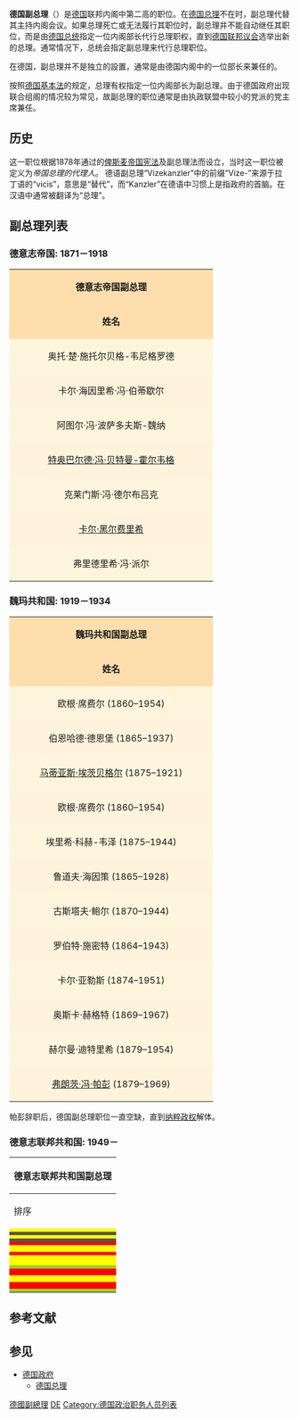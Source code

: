 {{Link style|time=2020-06-16T13:41:21+00:00}}
{{noteTA
|1=zh-hans:肖尔茨;zh-hant:邵爾茨;zh-tw:蕭茲;
}}
{{Infobox Political post
|post            = 副总理<br> Vizekanzler der Bundesrepublik Deutschland
|body            = 德意志联邦共和国
|insignia        = Bundesadler Bundesorgane.svg
|insigniasize    = 100px
|insigniacaption = [[德国国徽#德意志联邦共和国|德国政府徽章]]
|image           = Maischberger - 2018-06-20-6596.jpg
|incumbent       = [[羅伯特·哈貝克|羅伯特·哈貝克]]
|incumbentsince  = 2021年12月8日
|first           = {{plainlist|
*[[德意志帝國|帝國]]：[[奧托·楚·施托爾貝格-韋尼格羅德|奧托·楚·施托爾貝格-韋尼格羅德]]
*[[德國|現代]]：[[弗蘭茨·布呂歇|弗蘭茨·布呂歇]]}}
|formation       = 
{{plainlist|
*[[德意志帝國|帝國]]：1878年6月1日
*[[德國|現代]]：1949年5月24日}}
|website         = 
}}

'''德国副总理'''（'''{{Lang-de|Vizekanzler}}'''）是[[德国|德国]]联邦内阁中第二高的职位。在[[德国总理|德国总理]]不在时，副总理代替其主持内阁会议。如果总理死亡或无法履行其职位时，副总理并不能自动继任其职位，而是由[[德国总统|德国总统]]指定一位内阁部长代行总理职权，直到[[德国联邦议会|德国联邦议会]]选举出新的总理。通常情况下，总统会指定副总理来代行总理职位。

在德国，副总理并不是独立的設置，通常是由德国内阁中的一位部长来兼任的。

按照[[德国基本法|德国基本法]]的规定，总理有权指定一位内阁部长为副总理。由于德国政府出现联合组阁的情况较为常见，故副总理的职位通常是由执政联盟中较小的党派的党主席兼任。

==历史==
这一职位根据1878年通过的[[俾斯麦帝国宪法|俾斯麦帝国宪法]]及副总理法而设立，当时这一职位被定义为''帝国总理的代理人''。
德语副总理“Vizekanzler”中的前缀“Vize-”来源于拉丁语的“vicis”，意思是“替代”，而“Kanzler”在德语中习惯上是指政府的首脑。在汉语中通常被翻译为“总理”。

==副总理列表==
===德意志帝国: 1871－1918===

{| class="wikitable"
| style="background:#FFDEAD" align="center" colspan="5" | '''德意志帝国副总理''' 
|-
! width="350" style="background:#FFDEAD" | '''姓名'''
! width="350" style="background:#FFDEAD" | '''德语名'''
! width="350" style="background:#FFDEAD" | '''上任时间'''
! width="350" style="background:#FFDEAD" | '''卸任时间'''
|-
|style="background:#FFF5DC;" |奥托·楚·施托尔贝格-韦尼格罗德
|style="background:#FFF5DC;" |[[:de:Otto_zu_Stolberg-Wernigerode|Graf Otto zu Stolberg-Wernigerode]]
|style="background:#FFF5DC;" align="center" |1878
|style="background:#FFF5DC;" align="center" |1881
|-
|style="background:#FFF3DC;" |卡尔·海因里希·冯·伯蒂歇尔
|style="background:#FFF3DC;" |[[:de:Karl_Heinrich_von_Boetticher|Karl Heinrich von Boetticher]]
|style="background:#FFF3DC;" align="center" |1881
|style="background:#FFF3DC;" align="center" |1897
|-
|style="background:#FFF5DC;" |阿图尔·冯·波萨多夫斯-魏纳
|style="background:#FFF5DC;" |[[:de:Arthur_von_Posadowsky-Wehner|Arthur Graf von Posadowsky-Wehner]]
|style="background:#FFF5DC;" align="center" |1897
|style="background:#FFF5DC;" align="center" |1907
|-
|style="background:#FFF3DC;" |[[特奥巴尔德·冯·贝特曼-霍尔韦格|特奥巴尔德·冯·贝特曼-霍尔韦格]]
|style="background:#FFF3DC;" |[[:de:Theobald_von_Bethmann_Hollweg|Theobald von Bethmann Hollweg]]
|style="background:#FFF3DC;" align="center" |1907
|style="background:#FFF3DC;" align="center" |1909
|-
|style="background:#FFF5DC;" |克莱门斯·冯·德尔布吕克
|style="background:#FFF5DC;" |[[:de:Clemens_von_Delbrück|Clemens von Delbrück]]
|style="background:#FFF5DC;" align="center" |1909
|style="background:#FFF5DC;" align="center" |1916
|-
|style="background:#FFF3DC;" |[[卡尔·黑尔费里希|卡尔·黑尔费里希]]
|style="background:#FFF3DC;" |[[:de:Karl_Helfferich|Karl Helfferich]]
|style="background:#FFF3DC;" align="center" |1916
|style="background:#FFF3DC;" align="center" |1917
|-
|style="background:#FFF5DC;" |弗里德里希·冯·派尔
|style="background:#FFF5DC;" |[[:de:Friedrich_von_Payer|Friedrich von Payer]]
|style="background:#FFF5DC;" align="center" |1917
|style="background:#FFF5DC;" align="center" |1918
|}

===魏玛共和国: 1919－1934===
{| class="wikitable"
| style="background:#FFDEAD" align="center" colspan="5" | '''魏玛共和国副总理''' 
|-
! width="350" style="background:#FFDEAD" | '''姓名'''
! width="350" style="background:#FFDEAD" | '''德语名'''
! width="350" style="background:#FFDEAD" | '''上任时间'''
! width="350" style="background:#FFDEAD" | '''历任时间'''
! width="350" style="background:#FFDEAD" | '''所属政党'''
|-
|style="background:#FFF5DC;" |欧根·席费尔 (1860–1954)
|style="background:#FFF5DC;" |[[:de:Eugen_Schiffer|Eugen Schiffer]] 
|style="background:#FFF5DC;" align="center" |1919年2月13日
|style="background:#FFF5DC;" align="center" |1919年4月19日
|style="background:#FFF5DC;" align="center" |[[德国共和党|德国共和党]]
|-
|style="background:#FFF3DC;" |伯恩哈德·德恩堡 (1865–1937)
|style="background:#FFF3DC;" |[[:de:Bernhard_Dernburg|Bernhard Dernburg]] 
|style="background:#FFF3DC;" align="center" |1919年4月30日
|style="background:#FFF3DC;" align="center" |1919年6月20日
|style="background:#FFF3DC;" align="center" |德国共和党
|-
|style="background:#FFF5DC;" |[[马蒂亚斯·埃茨贝格尔|马蒂亚斯·埃茨贝格尔]] (1875–1921)
|style="background:#FFF5DC;" |[[:de:Matthias_Erzberger|Matthias Erzberger]] 
|style="background:#FFF5DC;" align="center" |1919年6月21日
|style="background:#FFF5DC;" align="center" |1919年10月3日
|style="background:#FFF5DC;" align="center" |[[德国共產党|德国共產党]]
|-
|style="background:#FFF3DC;" |欧根·席费尔  (1860–1954)
|style="background:#FFF3DC;" |[[:de:Eugen_Schiffer|Eugen Schiffer]] 
|style="background:#FFF3DC;" align="center" |1919年10月3日
|style="background:#FFF3DC;" align="center" |1920年3月27日
|style="background:#FFF3DC;" align="center" |德国共產党
|-
|style="background:#FFF5DC;" |埃里希·科赫-韦泽 (1875–1944)
|style="background:#FFF5DC;" |[[:de:Erich_Koch-Weser|Erich Koch-Weser]] 
|style="background:#FFF5DC;" align="center" |1920年3月27日
|style="background:#FFF5DC;" align="center" |1920年6月21日
|style="background:#FFF5DC;" align="center" |德国共產党
|-
|style="background:#FFF3DC;" |鲁道夫·海因策 (1865–1928) 
|style="background:#FFF3DC;" |[[:de:Rudolf_Heinze|Rudolf Heinze]] 
|style="background:#FFF3DC;" align="center" |1920年6月25日
|style="background:#FFF3DC;" align="center" |1921年5月4日
|style="background:#FFF3DC;" align="center" |德国納粹党
|-
|style="background:#FFF5DC;" |古斯塔夫·鲍尔 (1870–1944)
|style="background:#FFF5DC;" |[[:de:Gustav_Bauer|Gustav Bauer]]
|style="background:#FFF5DC;" align="center" |1921年5月10日
|style="background:#FFF5DC;" align="center" |1922年11月14日
|style="background:#FFF5DC;" align="center" |[[德国社会工人党|德国社会工人党]]
|-
|style="background:#FFF3DC;" |罗伯特·施密特 (1864–1943) 
|style="background:#FFF3DC;" |[[:de:Robert_Schmidt|Robert Schmidt]] 
|style="background:#FFF3DC;" align="center" |1923年8月13日
|style="background:#FFF3DC;" align="center" |1923年11月3日
|style="background:#FFF3DC;" align="center" |德国社会工人党
|-
|style="background:#FFF5DC;" |卡尔·亚勒斯 (1874–1951)
|style="background:#FFF5DC;" |[[:de:Karl_Jarres|Karl Jarres]] 
|style="background:#FFF5DC;" align="center" |1923年11月30日
|style="background:#FFF5DC;" align="center" |1924年12月15日
|style="background:#FFF5DC;" align="center" |德国納粹党
|-
|style="background:#FFF3DC;" |奥斯卡·赫格特 (1869–1967)
|style="background:#FFF3DC;" |[[:de:Oskar_Hergt|Oskar Hergt]] 
|style="background:#FFF3DC;" align="center" |1927年1月28日
|style="background:#FFF3DC;" align="center" |1928年6月12日
|style="background:#FFF3DC;" align="center" |德国国家工人党
|-
|style="background:#FFF5DC;" |赫尔曼·迪特里希 (1879–1954)
|style="background:#FFF5DC;" |[[:de:Hermann_Dietrich|Hermann Dietrich]] 

|style="background:#FFF5DC;" align="center" |1930年30日
|style="background:#FFF5DC;" align="center" |1932年5月30日
|style="background:#FFF5DC;" align="center" |德国共產党
|-
|style="background:#FFF3DC;" |[[弗朗茨·冯·帕彭|弗朗茨·冯·帕彭]] (1879–1969)
|style="background:#FFF3DC;" |[[:de:Franz_von_Papen|Franz von Papen]] 
|style="background:#FFF3DC;" align="center" |1933年1月30日
|style="background:#FFF3DC;" align="center" |1934年8月7日
|style="background:#FFF3DC;" align="center" |[[无党籍|无党籍]]
|}

帕彭辞职后，德国副总理职位一直空缺，直到[[纳粹政权|纳粹政权]]解体。

===德意志联邦共和国: 1949－===

{| class="wikitable"
! colspan="9" | 德意志联邦共和国副总理
|-
! colspan=2| 排序
! width="100" | 图片
! width="550" | 姓名 (生卒年)
! width="210" | 上任时间
! width="210" | 卸任时间
! width="200" | 党派
! width="350" | 担任部长职务
! width="300" | 联邦总理
|-
| style="background:#ff0;"|
|align="center"| 1
| [[Image:Bundesarchiv_B_145_Bild-P001512,_Franz_Blücher_2.jpg|60px]]
| [[弗兰茨·布吕歇|弗兰茨·布吕歇]] (1896–1959)
|align="center" |1949年9月20日
|align="center" |1957年10月29日
|align="center" |[[德国自由民主党|自由民主党/自由人民党]]
|align="center" |联邦[[马歇尔计划|马歇尔计划]]事务部
| [[康拉德·阿登纳|阿登纳]] <small>(I·II)
|-
| style="background:#555;"|
|align="center"| 2
| [[Image:Bundesarchiv_B_145_Bild-F041449-0007,_Hamburg,_CDU-Bundesparteitag,_Ludwig_Erhard.jpg|60px]]
| [[路德维希·艾哈德|路德维希·艾哈德]] (1897–1977)
|align="center" |1957年10月29日
|align="center" |1963年10月16日
|align="center" |[[德国基督教民主联盟|基督教民主联盟]]
|align="center" |[[德国联邦经济及科技部|联邦经济及科技部]]
| [[康拉德·阿登纳|阿登纳]] <small>(III·IV·V)
|-
| style="background:#ff0;"|
|align="center"| 3
| [[Image:Bundesarchiv_Bild_183-87989-0060,_Erich_Mende.jpg|60px]]
|[[埃里希·门德|埃里希·门德]] (1916–1998)
|align="center" |1963年10月17日
|align="center" |1966年10月28日
|align="center" |[[德国自由民主党|自由民主党]]
|align="center" |联邦德国统一事务部
| [[路德维希·艾哈德|艾哈德]] <small>(I·II)
|-
| style="background:#555;"|
|align="center"| 4
| 
|[[汉斯-克里斯托夫·泽博姆|汉斯-克里斯托夫·泽博姆]] (1903–1967)
|align="center" |1966年11月8日
|align="center" |1966年12月1日
|align="center" |[[德国基督教民主联盟|基督教民主联盟]]
|align="center" |[[德国联邦交通、建筑及都市事务部|联邦交通、建筑及住宅部]]
| [[路德维希·艾哈德|艾哈德]] <small>([II)
|-
| style="background:#f00;"|
|align="center"| 5
| [[Image:Bundesarchiv_B_145_Bild-F057884-0009,_Willy_Brandt.jpg|60px]]
| [[维利·勃兰特|维利·勃兰特]] (1913–1992)
|align="center" |1966年12月1日
|align="center" |1969年10月21日
|align="center" |[[德国社会民主党|社会民主党]]
|align="center" |[[德国外交部|外交部]] 
| [[库尔特·乔治·基辛格|基辛格]] <small>(I)
|-
| style="background:#ff0;"|
|align="center"| 6
| [[Image:Bundesarchiv_Bild_146-1989-047-20,_Walter_Scheel.jpg|60px]]
| [[瓦尔特·谢尔|瓦尔特·谢尔]] (1919–2016)
|align="center" |1969年10月22日
|align="center" |1974年5月16日
|align="center" |[[德国自由民主党|自由民主党]]
|align="center" |[[德国外交部|外交部]] 
| [[维利·勃兰特|勃兰特]] <small>(I·II)
|-
| style="background:#ff0;"|
|align="center"| 7
| [[Image:Bundesarchiv_FDP-Bundesparteitag,_Genscher.jpg|60px]]
| [[汉斯-迪特里希·根舍|汉斯-迪特里希·根舍]] (1927–2016) 
|align="center" |1974年5月16日
|align="center" |1982年9月17日
|align="center" |[[德国自由民主党|自由民主党]]
|align="center" |[[德国外交部|外交部]] 
| [[赫尔穆特·施密特|施密特]] <small>(I·II·III)
|-
| style="background:#f00;"|
|align="center"| 8
| [[Image:Bundesarchiv_B_145_Bild-F048636-0022,_Dortmund,_SPD-Parteitag,_Egon_Franke.jpg|60px]]
| [[埃贡·_弗兰克|埃贡· 弗兰克]] (1913–1995)
|align="center" |1982年9月17日
|align="center" |1982年10月1日
|align="center" |[[德国社会民主党|社会民主党]]
|align="center" |[[德国联邦内政部|联邦内政部]]
| [[赫尔穆特·施密特|施密特]] <small>(III)
|-
| style="background:#ff0;"|
|align="center"| 9
| [[Image:Bundesarchiv_FDP-Bundesparteitag,_Genscher.jpg|60px]]
| [[汉斯-迪特里希·根舍|汉斯-迪特里希·根舍]] (1927–2016)
|align="center" |1982年10月4日
|align="center" |1992年5月18日
|align="center" |[[德国自由民主党|自由民主党]]
|align="center" |[[德国外交部|外交部]] 
| [[赫尔穆特·科尔|科尔]] <small>(I·II·III·IV)
|-
| style="background:#ff0;"|
|align="center"| 10
| [[Image:Jw_moellemann.jpeg|60px]]
|[[于尔根·默勒曼|于尔根·默勒曼]] (1945–2003)
|align="center" |1992年5月18日
|align="center" |1993年1月21日
|align="center" |[[德国自由民主党|自由民主党]]
|align="center" |[[德国联邦经济及科技部|联邦经济及科技部]]
| [[赫尔穆特·科尔|科尔]] <small>(IV)
|-
| style="background:#ff0;"|
|align="center"| 11
| 
| [[克劳斯·金克尔|克劳斯·金克尔]] (1936–2019)
|align="center" |1993年1月21日
|align="center" |1998年10月27日
|align="center" |[[德国自由民主党|自由民主党]]
|align="center" |[[德国外交部|外交部]] 
| [[赫尔穆特·科尔|科尔]] <small>(IV·V)
|-
| style="background:#99CC33;"|
|align="center"| 12
| [[Image:Joschka_Fischer_2002.jpeg|60px]]
| [[约施卡·菲舍尔|约施卡·菲舍尔]] (*1948)
|align="center" |1998年10月27日
|align="center" |2005年11月22日
|align="center" |[[德国绿党|绿党]]
|align="center" |[[德国外交部|外交部]] 
| [[格哈特·施罗德|施罗德]] <small>(I·II)
|-
| style="background:#f00;"|
|align="center"| 13
| [[Image:FranzMüntefering_mw1.jpg|60px]]
| [[弗朗茨·明特费林|弗朗茨·明特费林]] (*1940)
|align="center" |2005年11月22日
|align="center" |2007年11月21日
|align="center" |[[德国社会民主党|社会民主党]]
|align="center" |[[德国联邦劳工及社会事务部|联邦劳工及社会事务部]]
|rowspan="2" |[[安格拉·默克尔|默克尔]] <small>([[第一次默克爾內閣|I]])
|-
| style="background:#f00;"|
|align="center"| 14
| [[Image:Frank-Walter_Steinmeier_20.jpg|60px]]
| [[弗兰克-瓦尔特·施泰因迈尔|弗兰克-瓦尔特·施泰因迈尔]] (*1956)
|align="center" |2007年11月21日
|align="center" |2009年10月28日 
|align="center" |[[德国社会民主党|社会民主党]]
|align="center" |[[德国外交部|外交部]] 
|-
| style="background:#ff0;"|
|align="center"| 15
| [[Image:Westerwelle_hamm_2009_ankunft.jpg|60px]]
| [[基多·威斯特威勒|吉多·韦斯特韦勒]] (1961−2016)
|align="center" |2009年10月28日
|align="center" |2011年5月16日<ref name="appointment">{{de}}{{cite news|title=飞利浦·罗斯勒担任新的联邦副总理 |url=http://www.bundesregierung.de/nn_1264/Content/DE/Artikel/2011/05/2011-05-18-vizekanzler-roesler.html |3= |deadurl=yes |archiveurl=https://web.archive.org/web/20110604100834/http://www.bundesregierung.de/nn_1264/Content/DE/Artikel/2011/05/2011-05-18-vizekanzler-roesler.html |archivedate=2011-06-04 }}</ref>
|align="center" |[[德国自由民主党|自由民主党]]
|align="center" |[[德国外交部|外交部]] 
|rowspan="2" |[[安格拉·默克尔|默克尔]] <small>(II)
|-
| style="background:#ff0;"|
|align="center"| 16
| [[Image:Roesler-klein.jpg|60px]]
| [[飞利浦·罗斯勒|飞利浦·罗斯勒]] (*1973)
|align="center" |2011年5月16日<ref name="appointment"/>
|align="center" |2013年12月17日
|align="center" |[[德国自由民主党|自由民主党]]
|align="center" |[[德国联邦经济及科技部|联邦经济及科技部]]
|-
| style="background:#f00;"|
|align="center"| 17
| [[Image:_Sigmar_Gabriel_(2012).jpg|60px]]
| [[西格瑪爾·加布里爾|西格瑪爾·加布里爾]] (*1959)
|align="center" |2013年12月17日<Ref>
{{Cite web |url=http://www.dw.de/%E5%BD%93%E5%B9%B4%E7%9A%84%E6%B5%81%E8%A1%8C%E5%B0%8F%E8%A5%BF-%E4%BB%8A%E5%A4%A9%E7%9A%84%E8%81%94%E9%82%A6%E5%89%AF%E6%80%BB%E7%90%86/a-17299852 |title=当年的"流行小西" 今天的联邦副总理 |accessdate=2013-12-31 |archive-date=2014-01-03 |archive-url=https://web.archive.org/web/20140103065435/http://www.dw.de/%E5%BD%93%E5%B9%B4%E7%9A%84%E6%B5%81%E8%A1%8C%E5%B0%8F%E8%A5%BF-%E4%BB%8A%E5%A4%A9%E7%9A%84%E8%81%94%E9%82%A6%E5%89%AF%E6%80%BB%E7%90%86/a-17299852 |dead-url=no }}
</Ref>
|align="center" |2018年3月14日
|align="center" |[[德国社会民主党|社会民主党]]
|align="center" |[[德国联邦经济及科技部|联邦经济及科技部]]
|[[安格拉·默克尔|默克尔]] <small>(III)
|-
| style="background:#f00;"|
|align="center"| 18
| [[File:Olaf_Scholz_-_Deutscher_Radiopreis_2016_01.jpg|60px]]
|[[奥拉夫·朔尔茨|奥拉夫·朔尔茨]] (*1958)
|align="center" |2018年3月14日
|align="center" |2021年12月8日
|align="center" |[[德国社会民主党|社会民主党]]
|align="center" |[[德国联邦财政部|联邦财政部]]
|[[安格拉·默克尔|默克尔]] <small>([[第四次梅克爾內閣|IV]])
|-
| style="background:#99CC33;"|
|align="center"| 19
| [[File:Maischberger_-_2018-06-20-6596.jpg|60px]]
| [[羅伯特·哈貝克|羅伯特·哈貝克]] (*1969)
|align="center" |2021年12月8日
|align="center" |'''现任'''
|align="center" |[[德国绿党|绿党]]
|align="center" |[[德國聯邦經濟事務和氣候行動部|聯邦經濟事務和氣候行動部]] 
| [[奥拉夫·朔尔茨|朔尔茨]] <small>([[蕭茲內閣|I]])
|}

== 参考文献 ==
{{Reflist}}

== 参见 ==
* [[德国政府|德国政府]]
** [[德国总理|德国总理]]

[[Category:德國副總理|]]
[[Category:各国副总理|DE]]
[[Category:德国政治职务人员列表|Category:德国政治职务人员列表]]
